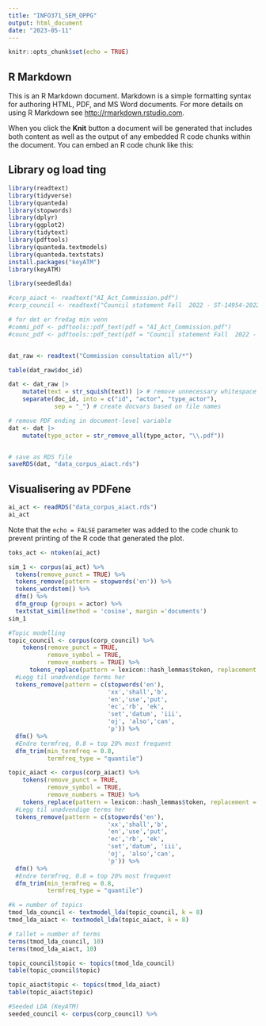 ```yaml
---
title: "INFO371_SEM_OPPG"
output: html_document
date: "2023-05-11"
---
```


```r
knitr::opts_chunk$set(echo = TRUE)
```

## R Markdown

This is an R Markdown document. Markdown is a simple formatting syntax for authoring HTML, PDF, and MS Word documents. For more details on using R Markdown see <http://rmarkdown.rstudio.com>.

When you click the **Knit** button a document will be generated that includes both content as well as the output of any embedded R code chunks within the document. You can embed an R code chunk like this:

## Library og load ting

```r
library(readtext)
library(tidyverse)
library(quanteda)
library(stopwords)
library(dplyr)
library(ggplot2)
library(tidytext)
library(pdftools)
library(quanteda.textmodels)
library(quanteda.textstats)
install.packages("keyATM")
library(keyATM)

library(seededlda)

#corp_aiact <- readtext("AI_Act_Commission.pdf")
#corp_council <- readtext("Council statement Fall  2022 - ST-14954-2022-INIT_en.pdf")

# for det er fredag min venn
#commi_pdf <- pdftools::pdf_text(pdf = "AI_Act_Commission.pdf")
#counc_pdf <- pdftools::pdf_text(pdf = "Council statement Fall  2022 - ST-14954-2022-INIT_en.pdf")


dat_raw <- readtext("Commission consultation all/*")

table(dat_raw$doc_id)

dat <- dat_raw |> 
    mutate(text = str_squish(text)) |> # remove unnecessary whitespace
    separate(doc_id, into = c("id", "actor", "type_actor"),
             sep = "_") # create docvars based on file names

# remove PDF ending in document-level variable
dat <- dat |> 
    mutate(type_actor = str_remove_all(type_actor, "\\.pdf"))


# save as RDS file
saveRDS(dat, "data_corpus_aiact.rds")
```


## Visualisering av PDFene

```r
ai_act <- readRDS("data_corpus_aiact.rds")
ai_act
```

Note that the `echo = FALSE` parameter was added to the code chunk to prevent printing of the R code that generated the plot.

```r
toks_act <- ntoken(ai_act)
```

```r
sim_1 <- corpus(ai_act) %>%
  tokens(remove_punct = TRUE) %>%
  tokens_remove(pattern = stopwords('en')) %>%
  tokens_wordstem() %>%
  dfm() %>%
  dfm_group (groups = actor) %>%
  textstat_simil(method = 'cosine', margin ='documents')
sim_1

```

```r
#Topic modelling
topic_council <- corpus(corp_council) %>%
    tokens(remove_punct = TRUE,
           remove_symbol = TRUE,
           remove_numbers = TRUE) %>%
      tokens_replace(pattern = lexicon::hash_lemmas$token, replacement = lexicon::hash_lemmas$lemma)%>%
  #Legg til unødvendige terms her
  tokens_remove(pattern = c(stopwords('en'),
                            'xx','shall','b',
                            'en','use','put',
                            'ec','rb', 'ek',
                            'set','datum', 'iii',
                            'oj', 'also','can',
                            'p')) %>%
  dfm() %>%
  #Endre termfreq, 0.8 = top 20% most frequent
  dfm_trim(min_termfreq = 0.8,
           termfreq_type = "quantile")

topic_aiact <- corpus(corp_aiact) %>%
    tokens(remove_punct = TRUE,
           remove_symbol = TRUE,
           remove_numbers = TRUE) %>%
    tokens_replace(pattern = lexicon::hash_lemmas$token, replacement = lexicon::hash_lemmas$lemma)%>%
  #Legg til unødvendige terms her
  tokens_remove(pattern = c(stopwords('en'),
                            'xx','shall','b',
                            'en','use','put',
                            'ec','rb', 'ek',
                            'set','datum', 'iii',
                            'oj', 'also','can',
                            'p')) %>%
  dfm() %>%
  #Endre termfreq, 0.8 = top 20% most frequent
  dfm_trim(min_termfreq = 0.8,
           termfreq_type = "quantile")

#k = number of topics
tmod_lda_council <- textmodel_lda(topic_council, k = 8)
tmod_lda_aiact <- textmodel_lda(topic_aiact, k = 8)

# tallet = number of terms
terms(tmod_lda_council, 10)
terms(tmod_lda_aiact, 10)

topic_council$topic <- topics(tmod_lda_council)
table(topic_council$topic)

topic_aiact$topic <- topics(tmod_lda_aiact)
table(topic_aiact$topic)

```

```r
#Seeded LDA (KeyATM)
seeded_council <- corpus(corp_council) %>%
  
```
